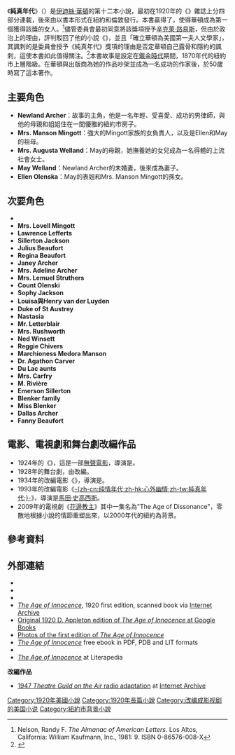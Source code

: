 {{noteTA
|G1=Show
}}
{{Infobox book
| name       = 純真年代<br />''The Age of Innocence''
| title_orig =
| translator =
| image      = TheAgeOfInnocence.jpg
| caption    = 1920年第一版封面
| author     = [[伊迪絲·華頓|伊迪絲·華頓]]
| cover_artist =
| country = 美國
| language   = 英語
| series =
| genre = 
| publisher  = {{link-en|D. Appleton & Company|D. Appleton & Company}}
| release_date = 1920年
| media_type =
| pages =
| awards      = {{link-en|1921年普立茲獎|1921 Pulitzer Prize|1921年普立茲小說獎}}
| isbn =
| preceded_by =
| followed_by =
}}
《'''純真年代'''》（{{lang-en|'''''The Age of Innocence'''''}}）是[[伊迪絲·華頓|伊迪絲·華頓]]的第十二本小說，最初在1920年的《''{{link-en|Pictorial Review|Pictorial Review}}''》雜誌上分四部分連載，後來由{{link-en|D. Appleton & Company|D. Appleton & Company}}以書本形式在紐約和倫敦發行。本書贏得了{{link-en|1921年普利策|1921 Pulitzer Prize|1921年普利策小说奖}}，使得華頓成為第一個獲得該獎的女人。<ref>Nelson, Randy F. ''The Almanac of American Letters''. Los Altos, California: William Kaufmann, Inc., 1981: 9. ISBN 0-86576-008-X</ref>儘管委員會最初同意將該獎項授予[[辛克萊·路易斯|辛克萊·路易斯]]，但由於政治上的理由，評判駁回了他的小說《''{{link-en|Main Street (novel)|Main Street (novel)|Main Street}}''》，並且「確立華頓為美國第一夫人文學家」，其諷刺的是委員會授予《純真年代》獎項的理由是否定華頓自己露骨和隱約的諷刺，這使本書如此值得關注。<ref>{{Cite book|title=''The Critical Reception of Edith Wharton''|url=https://archive.org/details/criticalreceptio0000kill|last=Killoran|first=Hellen|publisher=Camden House|year=2001|isbn=|location=Rochester|pages=[https://archive.org/details/criticalreceptio0000kill/page/80 80]}}</ref>本書故事是設定在[[鍍金時代|鍍金時代]]期間，1870年代的紐約市上層階級。在華頓與出版商為她的作品吵架並成為一名成功的作家後，於50歲時寫了這本著作。

== 主要角色 ==
* '''Newland Archer'''：故事的主角，他是一名年輕、受喜愛、成功的男律師，與他的母親和姐姐住在一間優雅的紐約市房子。
* '''Mrs. Manson Mingott'''：強大的Mingott家族的女負責人，以及是Ellen和May的祖母。
* '''Mrs. Augusta Welland'''：May的母親，她撫養她的女兒成為一名得體的上流社會女士。
* '''May Welland'''：Newland Archer的未婚妻，後來成為妻子。
* '''Ellen Olenska'''：May的表姐和Mrs. Manson Mingott的孫女。

== 次要角色 ==
* '''{{link-en|Christina Nilsson|Christina Nilsson}}'''
* '''Mrs. Lovell Mingott'''
* '''Lawrence Lefferts'''
* '''Sillerton Jackson'''
* '''Julius Beaufort'''
* '''Regina Beaufort'''
* '''Janey Archer'''
* '''Mrs. Adeline Archer'''
* '''Mrs. Lemuel Struthers'''
* '''Count Olenski'''
* '''Sophy Jackson'''
* '''Louisa與Henry van der Luyden'''
* '''Duke of St Austrey'''
* '''Nastasia'''
* '''Mr. Letterblair'''
* '''Mrs. Rushworth'''
* '''Ned Winsett'''
* '''Reggie Chivers'''
* '''Marchioness Medora Manson'''
* '''Dr. Agathon Carver'''
* '''Du Lac aunts'''
* '''Mrs. Carfry'''
* '''M. Rivière'''
* '''Emerson Sillerton'''
* '''Blenker family'''
* '''Miss Blenker'''
* '''Dallas Archer'''
* '''Fanny Beaufort'''

== 電影、電視劇和舞台劇改編作品 ==
* 1924年的《{{link-en|純真年代 (1924年電影)|The Age of Innocence (1924 film)|純真年代}}》，這是一部[[無聲電影|無聲電影]]，導演是{{link-en|韋斯利·拉格爾斯|Wesley Ruggles}}。
* 1928年的舞台劇，由{{link-en|瑪格麗特·阿耶·巴恩斯|Margaret Ayer Barnes}}改編。
* 1934年的改編電影《{{link-en|純真年代 (1934年電影)|The Age of Innocence (1934 film)|純真年代}}》，導演是{{link-en|Philip Moeller|Philip Moeller}}。
* 1993年的改編電影《[[心外幽情|-{zh-cn:纯情年代;zh-hk:心外幽情;zh-tw:純真年代;}-]]》，導演是[[馬田·史高西斯|馬田·史高西斯]]。
* 2009年的電視劇《[[花邊教主_(電視劇)|花邊教主]]》其中一集名為"The Age of Dissonance"，零散地根據小說的情節重塑出來，以2000年代的紐約為背景。

== 參考資料 ==
{{reflist}}

== 外部連結 ==
* {{gutenberg|no=541|name=The Age of Innocence}}
* {{FadedPage|id=20160518|name=The Age of Innocence}}
* {{gutenberg|no=26458|name=The Age of Innocence (audio book)}}
* [https://archive.org/details/ageofinnocence00wharuoft ''The Age of Innocence''], 1920 first edition, scanned book via [[Internet_Archive|Internet Archive]]
* [https://books.google.com/books?id=kmMeAAAAMAAJ&printsec=frontcover&dq=%22the+age+of+innocence%22&as_brr=1#PPA1,M1 Original 1920 D. Appleton edition of ''The Age of Innocence'' at Google Books]
* [http://www.pprize.com/BookDetail.php?bk=3 Photos of the first edition of ''The Age of Innocence'']
* [http://girlebooks.com/ebook-catalog/edith-wharton/the-age-of-innocence/ ''The Age of Innocence''] free ebook in PDF, PDB and LIT formats
* {{librivox book | title=The Age of Innocence | author=Edith WHARTON}}
* [http://literapedia.wikispaces.com/The+Age+of+Innocence ''The Age of Innocence''] at Literapedia

'''改編作品'''
*[https://archive.org/download/TheaterGuildontheAir/Tgoa_47-04-20_ep072-Age_of_Innocence.mp3 1947 ''Theatre Guild on the Air'' radio adaptation] at [[Internet_Archive|Internet Archive]]
{{普立茲小說獎}}
[[Category:1920年美國小說|Category:1920年美國小說]]
[[Category:1920年長篇小說|Category:1920年長篇小說]]
[[Category:改编成影视剧的美国小说|Category:改编成影视剧的美国小说]]
[[Category:紐約市背景小說|Category:紐約市背景小說]]
